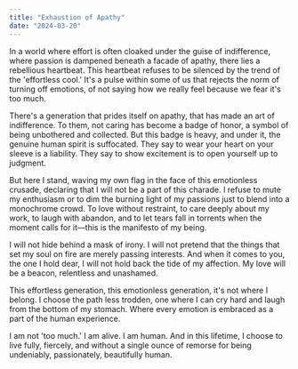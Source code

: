 ```yaml
---
title: "Exhaustion of Apathy"
date: "2024-03-20"
---
```


In a world where effort is often cloaked under the guise of indifference, where passion is dampened beneath a facade of apathy, there lies a rebellious heartbeat. This heartbeat refuses to be silenced by the trend of the 'effortless cool.' It's a pulse within some of us that rejects the norm of turning off emotions, of not saying how we really feel because we fear it's too much.

There's a generation that prides itself on apathy, that has made an art of indifference. To them, not caring has become a badge of honor, a symbol of being unbothered and collected. But this badge is heavy, and under it, the genuine human spirit is suffocated. They say to wear your heart on your sleeve is a liability. They say to show excitement is to open yourself up to judgment.

But here I stand, waving my own flag in the face of this emotionless crusade, declaring that I will not be a part of this charade. I refuse to mute my enthusiasm or to dim the burning light of my passions just to blend into a monochrome crowd. To love without restraint, to care deeply about my work, to laugh with abandon, and to let tears fall in torrents when the moment calls for it—this is the manifesto of my being.

I will not hide behind a mask of irony. I will not pretend that the things that set my soul on fire are merely passing interests. And when it comes to you, the one I hold dear, I will not hold back the tide of my affection. My love will be a beacon, relentless and unashamed.

This effortless generation, this emotionless generation, it's not where I belong. I choose the path less trodden, one where I can cry hard and laugh from the bottom of my stomach. Where every emotion is embraced as a part of the human experience.

I am not 'too much.' I am alive. I am human. And in this lifetime, I choose to live fully, fiercely, and without a single ounce of remorse for being undeniably, passionately, beautifully human. 